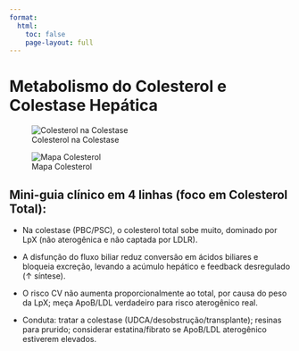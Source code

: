 ```yaml
---
format:
  html:
    toc: false
    page-layout: full
---
```


# Metabolismo do Colesterol e Colestase Hepática
![Colesterol na Colestase](fluxograma_colestase.svg)


![Mapa Colesterol](mapa_colesterol.svg)


## Mini-guia clínico em 4 linhas (foco em Colesterol Total):

* Na colestase (PBC/PSC), o colesterol total sobe muito, dominado por LpX (não aterogênica e não captada por LDLR).

* A disfunção do fluxo biliar reduz conversão em ácidos biliares e bloqueia excreção, levando a acúmulo hepático e feedback desregulado (↑ síntese).

* O risco CV não aumenta proporcionalmente ao total, por causa do peso da LpX; meça ApoB/LDL verdadeiro para risco aterogênico real.

* Conduta: tratar a colestase (UDCA/desobstrução/transplante); resinas para prurido; considerar estatina/fibrato se ApoB/LDL aterogênico estiverem elevados.


